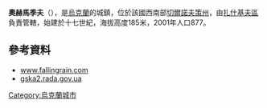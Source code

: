 {{coord|49|10|46|N|30|14|7|E|scale:30000_region:UA|display=title}}

'''奧赫馬季夫'''（{{lang-uk|Охматів}}），是[[烏克蘭|烏克蘭]]的城鎮，位於該國西南部[[切爾諾夫策州|切爾諾夫策州]]，由[[扎什基夫區|扎什基夫區]]負責管轄，始建於十七世紀，海拔高度185米，2001年人口877。

==參考資料==
*[http://www.fallingrain.com/world/UP/01/Okhmatov.html www.fallingrain.com] {{Wayback|url=http://www.fallingrain.com/world/UP/01/Okhmatov.html |date=20160305133121 }}
*[http://gska2.rada.gov.ua/pls/z7502/A005?rdat1=05.10.2007&rf7571=37560 gska2.rada.gov.ua]{{dead link|date=2017年12月 |bot=InternetArchiveBot |fix-attempted=yes }}

{{Ukraine-geo-stub}}
[[Category:烏克蘭城市|Category:烏克蘭城市]]